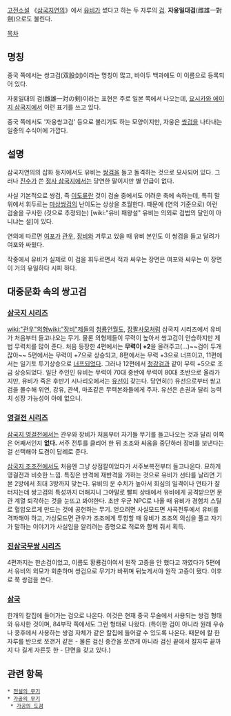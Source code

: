 {{{+1 雙股劍}}}

[[고전소설]] 《[[삼국지연의]]》에서 [[유비]]가 썼다고 하는 두 자루의 [[검]]. '''자웅일대검'''(雌雄一對劍)으로도 불린다.

[[목차]]
== 명칭 ==
중국 쪽에서는 쌍고검(双股剑)이라는 명칭이 많고, 바이두 백과에도 이 이름으로 등록되어 있다.

자웅일대의 검(雌雄一対の剣)이라는 표현은 주로 일본 쪽에서 나오는데, [[요시카와 에이지 삼국지]]에서 이런 표기를 쓰고 있다.

중국 쪽에서도 '자웅쌍고검' 등으로 불리기도 하는 모양이지만, 자웅은 [[쌍검]]을 나타내는 일종의 수식어에 가깝다.
== 설명 ==
삼국지연의의 삽화 등지에서도 유비는 [[쌍검]]을 들고 돌격하는 것으로 묘사되어 있다. 그러나 [[진수]]가 쓴 [[정사 삼국지]]에서는 당연한 말이지만 별 언급이 없다.

사실 기본적으로 쌍검, 즉 [[이도류]]란 것이 검술 중에서도 어려운 축에 속하는데, 특히 말 위에서 휘두르는 [[마상쌍검]]의 난이도는 상상을 초월한다. 때문에 (연의 기준으로) 이런 검술을 구사한 (것으로 추정되는) [wiki:"유비 패왕설" 유비는 의외로 검법의 달인이 아니냐는 설]이 있다.

연의에 따르면 [[여포]]가 [[관우]], [[장비]]와 겨루고 있을 때 유비 본인도 이 쌍검을 들고 달려가 여포와 싸웠다.

작중에서 유비가 실제로 이 검을 휘두르면서 적과 싸우는 장면은 여포와 싸우는 이 장면이 거의 유일하다 시피 하다.
== 대중문화 속의 쌍고검 ==
=== [[삼국지 시리즈]] ===
[[wiki:"관우"의형]][[wiki:"장비"제들]]의 [[청룡언월도]], [[장팔사모]]처럼 삼국지 시리즈에서 유비가 처음부터 들고나오는 무기. 물론 의형제들이 무력이 높아서 쌍고검이 안습하지만 제법 무력치를 많이 준다. 처음 등장한 4편에서는 '''무력이 +2'''을 올려주고(...)~~검이 두개잖아~~ 5편에서는 무력이 +7으로 상승되고, 8편에서는 무력 +3으로 너프이고, 11편에서는 일기토 투기상승으로 [[너프]]되었다. 그러나 12편에서 [[청강검]]과 같이 무력 +5으로 조금 상승되었다. 일단 주인인 유비는 무력이 70대 중반에 무력이 80대 초반으로 올라가지만, 유비가 죽은 후반기 시나리오에서는 [[유선]]이 갖는다. 당연히(!) 유선으로부터 쌍고검을 몰수해 위연, 강유, 관색, 마초같은 무력본좌들에게 주자. 유선은 손권과 달리 능력치 성장 가능성이 아예 없으니.

=== [[영걸전 시리즈]] ===
[[삼국지 영걸전]]에서는 관우와 장비가 처음부터 자기들 무기를 들고나오는 것과 달리 이쪽은 어째서인지 '''없다.''' 서주 전투를 클리어 한 뒤 조조와 싸움을 중단하러 장비를 보낸다는 걸 선택해야 도겸이 답례로 준다. 

[[삼국지 조조전]]에서도 처음엔 그냥 상점칼이었다가 서주보복전부터 들고나온다. 묘하게 영걸전과 비슷한 느낌. 특징은 반격에 재반격을 가하는 것으로 유비가 선타를 날리면 기본 2방에서 최대 3방까지 맞는다. 유비의 운 수치가 높아서 회심의 일격이나 연타가 잘 터지는데 쌍고검의 특성까지 더해지니 그야말로 빨피 상태에서 유비에게 공격받으면 문관 계열 퇴각하는 것을 눈뜨고 봐야한다. 초반 우군 NPC로 나올 때 유비가 경험치 스틸로 혈압오르게 만드는 것에 공헌하는 무기. 얻으려면 사실모드면 사곡전투에서 유비를 격파해야 하고, 가상모드면 관우가 조조에게 투항할 때 유비가 조조의 의심을 풀고 자기가 말하는 이야기가 사실임을 알리려는 증명으로 적로와 함께 줘서 획득.

=== [[진삼국무쌍 시리즈]] ===
4편까지는 한손검이었고, 이름도 황룡검이여서 원작 고증을 안 했다고 까였다가 5편에서 유비의 외모가 회춘하며 쌍검으로 무기가 바뀌며 뒤늦게서야 원작 고증이 됐다. 이후로 쭉 쌍검을 쓴다.

=== [[삼국]] ===
한개의 칼집에 들어가는 검으로 나온다. 이것은 현재 중국 무술에서 사용되는 쌍검 형태와 유사한 것이며, 84부작 쪽에서도 그런 형태로 나왔다. (특이한 검이 아니라 원래 우슈나 쿵후에서 사용하는 쌍검 자체가 같은 칼집에 들어갈 수 있도록 나온다. 때문에 칼 한자루를 반으로 쪼갠거 같은 - 물론 검신 중간을 쪼갠게 아니라 검신 끝에서 칼자루 끝까지 다 길게 자른듯 한 - 단면을 갖고 있다.)

== 관련 항목 ==
 * [[전설의 무기]]
 * [[가공의 무기]]
  * [[가공의 도검]]
